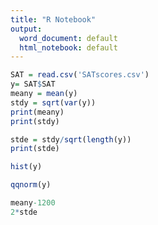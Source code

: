 ---
title: "R Notebook"
output:
  word_document: default
  html_notebook: default
---


```{r}
SAT = read.csv('SATscores.csv')
y= SAT$SAT
meany = mean(y)
stdy = sqrt(var(y))
print(meany)
print(stdy)

```
```{r}
stde = stdy/sqrt(length(y))
print(stde)
```
```{r}
hist(y)
```
```{r}
qqnorm(y)
```

```{r}
meany-1200
2*stde
```

